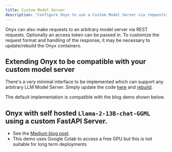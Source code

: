 ```yaml
---
title: Custom Model Server
description: "Configure Onyx to use a Custom Model Server via requests"
---
```


Onyx can also make requests to an arbitrary model server via REST requests. Optionally an access token can be passed
in. To customize the request format and handling of the response, it may be necessary to update/rebuild the Onyx
containers.

## Extending Onyx to be compatible with your custom model server

There's a very minimal interface to be implemented which can support any arbitrary LLM Model Server.
Simply update the code [here](https://github.com/onyx-dot-app/onyx/blob/main/backend/danswer/llm/custom_llm.py#L14)
and [rebuild](https://docs.danswer.dev/quickstart#setup).

The default implementation is compatible with the blog demo shown below.

## Onyx with self hosted `Llama-2-13B-chat-GGML` using a custom FastAPI Server.

- See the [Medium blog post](https://medium.com/@yuhongsun96/host-a-llama-2-api-on-gpu-for-free-a5311463c183).
- This demo uses Google Colab to access a free GPU but this is not suitable for long term deployments
